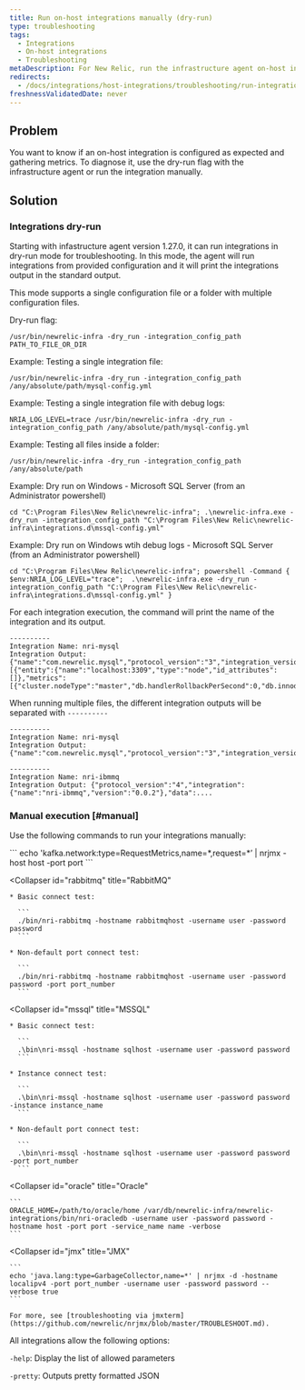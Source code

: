 ```yaml
---
title: Run on-host integrations manually (dry-run)
type: troubleshooting
tags:
  - Integrations
  - On-host integrations
  - Troubleshooting
metaDescription: For New Relic, run the infrastructure agent on-host integrations manually (dry-run).
redirects:
  - /docs/integrations/host-integrations/troubleshooting/run-integrations-manually
freshnessValidatedDate: never
---
```


## Problem

You want to know if an on-host integration is configured as expected and gathering metrics. To diagnose it, use the dry-run flag with the infrastructure agent or run the integration manually.

## Solution

### Integrations dry-run

Starting with infastructure agent version 1.27.0, it can run integrations in dry-run mode for troubleshooting. In this mode, the agent will run integrations from provided configuration and it will print the integrations output in the standard
output.

This mode supports a single configuration file or a folder with multiple configuration files.

Dry-run flag:

```
/usr/bin/newrelic-infra -dry_run -integration_config_path PATH_TO_FILE_OR_DIR
```

Example: Testing a single integration file:

```
/usr/bin/newrelic-infra -dry_run -integration_config_path /any/absolute/path/mysql-config.yml 
```

Example: Testing a single integration file with debug logs:

```
NRIA_LOG_LEVEL=trace /usr/bin/newrelic-infra -dry_run -integration_config_path /any/absolute/path/mysql-config.yml 
```

Example: Testing all files inside a folder:

```
/usr/bin/newrelic-infra -dry_run -integration_config_path /any/absolute/path 
```

Example: Dry run on Windows - Microsoft SQL Server (from an Administrator powershell)

```
cd "C:\Program Files\New Relic\newrelic-infra"; .\newrelic-infra.exe -dry_run -integration_config_path "C:\Program Files\New Relic\newrelic-infra\integrations.d\mssql-config.yml"
```

Example: Dry run on Windows wtih debug logs - Microsoft SQL Server (from an Administrator powershell)

```
cd "C:\Program Files\New Relic\newrelic-infra"; powershell -Command {  $env:NRIA_LOG_LEVEL="trace";  .\newrelic-infra.exe -dry_run -integration_config_path "C:\Program Files\New Relic\newrelic-infra\integrations.d\mssql-config.yml" }
```


For each integration execution, the command will print the name of the integration and its output.

```
----------
Integration Name: nri-mysql
Integration Output: {"name":"com.newrelic.mysql","protocol_version":"3","integration_version":"1.8.0","data":[{"entity":{"name":"localhost:3309","type":"node","id_attributes":[]},"metrics":[{"cluster.nodeType":"master","db.handlerRollbackPerSecond":0,"db.innodb.bufferPoolPagesData":1139,"db.innodb.bufferPoolPagesFree":7049,"db.innodb.bufferPoolPagesTotal":8192,"db.innodb.dataReadBytesPerSecond":0,"db.innodb.dataWrittenBytesPerSecond":0,"db.innodb.logWaitsPerSecond":0,"db.innodb.rowLockCurrentWaits"...
```

When running multiple files, the different integration outputs will be separated with `----------`

```
----------
Integration Name: nri-mysql
Integration Output: {"name":"com.newrelic.mysql","protocol_version":"3","integration_version":"1.8.0","data":...

----------
Integration Name: nri-ibmmq
Integration Output: {"protocol_version":"4","integration":{"name":"nri-ibmmq","version":"0.0.2"},"data":....
```

### Manual execution [#manual]

Use the following commands to run your integrations manually:

<CollapserGroup>
  <Collapser
    id="kafka"
    title="Kafka"
  >
    ```
    echo 'kafka.network:type=RequestMetrics,name=*,request=*’ | nrjmx -host host -port port
    ```
  </Collapser>

  <Collapser
    id="rabbitmq"
    title="RabbitMQ"
  >
    * Basic connect test:

      ```
      ./bin/nri-rabbitmq -hostname rabbitmqhost -username user -password password
      ```

    * Non-default port connect test:

      ```
      ./bin/nri-rabbitmq -hostname rabbitmqhost -username user -password password -port port_number
      ```
  </Collapser>

  <Collapser
    id="mssql"
    title="MSSQL"
  >
    * Basic connect test:

      ```
      .\bin\nri-mssql -hostname sqlhost -username user -password password
      ```

    * Instance connect test:

      ```
      .\bin\nri-mssql -hostname sqlhost -username user -password password -instance instance_name
      ```

    * Non-default port connect test:

      ```
      .\bin\nri-mssql -hostname sqlhost -username user -password password -port port_number
      ```
  </Collapser>

  <Collapser
    id="oracle"
    title="Oracle"
  >
    ```
    ORACLE_HOME=/path/to/oracle/home /var/db/newrelic-infra/newrelic-integrations/bin/nri-oracledb -username user -password password -hostname host -port port -service_name name -verbose
    ```
  </Collapser>

  <Collapser
    id="jmx"
    title="JMX"
  >
    ```
    echo 'java.lang:type=GarbageCollector,name=*' | nrjmx -d -hostname localipv4 -port port_number -username user -password password --verbose true
    ```

    For more, see [troubleshooting via jmxterm](https://github.com/newrelic/nrjmx/blob/master/TROUBLESHOOT.md).
  </Collapser>
</CollapserGroup>

All integrations allow the following options:

`-help`: Display the list of allowed parameters

`-pretty`: Outputs pretty formatted JSON
